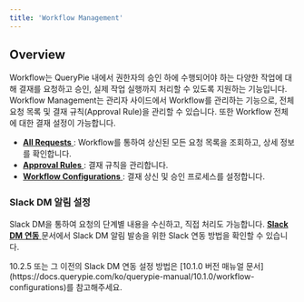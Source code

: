 ```yaml
---
title: 'Workflow Management'
---
```



## Overview

Workflow는 QueryPie 내에서 권한자의 승인 하에 수행되어야 하는 다양한 작업에 대해 결재를 요청하고 승인, 실제 작업 실행까지 처리할 수 있도록 지원하는 기능입니다. Workflow Management는 관리자 사이드에서 Workflow를 관리하는 기능으로, 전체 요청 목록 및 결재 규칙(Approval Rule)을 관리할 수 있습니다. 또한 Workflow 전체에 대한 결재 설정이 가능합니다.


* [ **All Requests** ](all-requests) : Workflow를 통하여 상신된 모든 요청 목록을 조회하고, 상세 정보를 확인합니다.
* [ **Approval Rules** ](approval-rules) : 결재 규칙을 관리합니다.
* [ **Workflow Configurations** ](workflow-configurations) : 결재 상신 및 승인 프로세스를 설정합니다.


### Slack DM 알림 설정

Slack DM을 통하여 요청의 단계별 내용을 수신하고, 직접 처리도 가능합니다. [ **Slack DM 연동** ](../system/integrations/integrating-with-slack-dm) 문서에서 Slack DM 알림 발송을 위한 Slack 연동 방법을 확인할 수 있습니다.


<Callout type="info">
10.2.5 또는 그 이전의 Slack DM 연동 설정 방법은 [10.1.0 버전 매뉴얼 문서](https://docs.querypie.com/ko/querypie-manual/10.1.0/workflow-configurations)를 참고해주세요.
</Callout>
